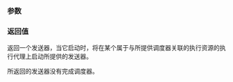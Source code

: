 {{cpp/execution/title|on}}
{{cpp/experimental/execution/navbar}}

{{ddcl|header=experimental/execution|since=c++26|
execution::sender auto on(
    execution::scheduler auto sched,
    execution::sender auto snd
);
}}

===参数===
{{par begin}}
{{par|sched|为将要执行的发送器提供执行代理}}
{{par|snd|要再 {{tt|sched}} 关联的执行资源上执行的工作}}
{{par end}}

===返回值===
返回一个发送器，当它启动时，将在某个属于与所提供调度器关联的执行资源的执行代理上启动所提供的发送器。

所返回的发送器没有完成调度器。